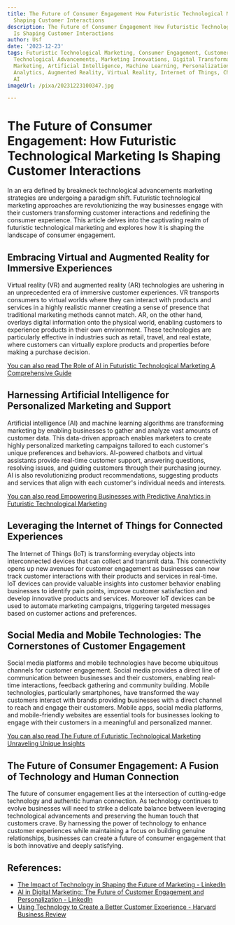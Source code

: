 ```yaml
---
title: The Future of Consumer Engagement How Futuristic Technological Marketing Is
  Shaping Customer Interactions
description: The Future of Consumer Engagement How Futuristic Technological Marketing
  Is Shaping Customer Interactions
author: Usf
date: '2023-12-23'
tags: Futuristic Technological Marketing, Consumer Engagement, Customer Interactions,
  Technological Advancements, Marketing Innovations, Digital Transformation, Data-Driven
  Marketing, Artificial Intelligence, Machine Learning, Personalization, Predictive
  Analytics, Augmented Reality, Virtual Reality, Internet of Things, Chatbots, Conversational
  AI
imageUrl: /pixa/20231223100347.jpg

---
```

# The Future of Consumer  Engagement: How Futuristic Technological Marketing Is Shaping  Customer Interactions

In an era  defined by breakneck technological advancements marketing strategies are undergoing a paradigm shift. Futuristic  technological marketing approaches are revolutionizing the way businesses engage with their  customers transforming customer interactions and redefining  the consumer experience.  This article delves into the captivating realm of futuristic technological marketing and explores how it is shaping the landscape of  consumer engagement.

## Embracing Virtual and Augmented Reality for Immersive Experiences

Virtual reality (VR)  and augmented reality (AR) technologies are ushering in an unprecedented era of immersive customer experiences. VR transports consumers to  virtual worlds where  they can  interact with products and services  in a highly realistic  manner creating a sense  of presence that traditional marketing methods cannot match. AR, on the other hand, overlays digital information onto the  physical  world, enabling customers to  experience products in their own environment. These  technologies are particularly effective in industries such as retail, travel,  and real estate, where customers can  virtually explore  products and properties before making a purchase decision.

[You can also read The  Role of AI in Futuristic Technological Marketing A Comprehensive Guide](The%20Role%20of%20AI%20in%20Futuristic%20Technological%20Marketing%20A%20Comprehensive%20Guide)


## Harnessing Artificial Intelligence for Personalized Marketing and Support

Artificial intelligence (AI) and machine learning algorithms are transforming marketing by enabling businesses to gather and analyze vast amounts  of customer data. This data-driven approach enables marketers to create highly personalized  marketing campaigns tailored to each customer's unique preferences and behaviors. AI-powered chatbots and virtual assistants  provide real-time customer support, answering questions, resolving  issues, and guiding customers through their purchasing journey. AI is  also revolutionizing product recommendations, suggesting products and services that align with each customer's individual  needs  and interests.

[You can also read Empowering Businesses with Predictive Analytics in Futuristic Technological Marketing](Empowering%20Businesses%20with%20Predictive%20Analytics%20in%20Futuristic%20Technological%20Marketing)


## Leveraging the Internet of Things for Connected Experiences

The Internet of Things (IoT) is  transforming everyday objects into interconnected devices that can collect and  transmit data. This connectivity  opens up new avenues for customer engagement as businesses can now track  customer interactions with their  products and services in real-time. IoT devices can provide valuable insights into customer behavior enabling businesses to  identify pain points, improve customer  satisfaction and develop innovative products and services. Moreover IoT devices can be used to automate marketing campaigns, triggering  targeted messages based on customer actions and preferences.

##  Social Media and Mobile Technologies: The Cornerstones of Customer Engagement

Social media platforms and mobile technologies have become ubiquitous channels for customer engagement. Social media provides a direct line of communication between businesses  and their customers, enabling real-time interactions, feedback gathering and community building. Mobile technologies,  particularly smartphones, have transformed  the way customers interact with brands  providing businesses with a direct channel to reach  and engage their customers. Mobile apps, social media platforms, and mobile-friendly websites  are essential tools for  businesses looking to engage with their customers in a meaningful and  personalized manner.

[You can also read The Future of Futuristic Technological Marketing Unraveling Unique Insights](The%20Future%20of%20Futuristic%20Technological%20Marketing%20Unraveling%20Unique%20Insights)


## The Future of Consumer Engagement:  A Fusion of Technology and Human Connection

The future of consumer engagement  lies  at the intersection of cutting-edge technology and authentic human connection. As technology continues to evolve businesses  will need to  strike a delicate balance between leveraging technological  advancements and preserving the human touch that customers crave. By harnessing the power of technology  to enhance customer experiences while maintaining  a focus on building genuine relationships, businesses can create a future of consumer engagement  that is both innovative and deeply satisfying.

## References:
- [The Impact of Technology in Shaping the Future of Marketing - LinkedIn](https://www.linkedin.com/pulse/impact-technology-shaping-future-marketing-revinc)
- [AI in Digital Marketing: The Future of Customer Engagement and Personalization - LinkedIn](https://www.linkedin.com/pulse/ai-digital-marketing-future-customer-engagement-rajat-jain)
- [Using Technology to Create a Better Customer Experience - Harvard Business Review](https://hbr.org/2023/03/using-technology-to-create-a-better-customer-experience)
